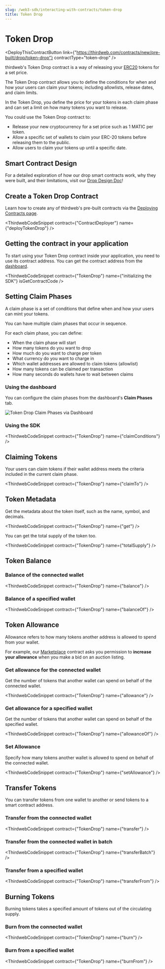 ```yaml
---
slug: /web3-sdk/interacting-with-contracts/token-drop
title: Token Drop
---
```



# Token Drop

<div className='deployContractBtnContainer' style={{marginTop:-70}}>

<DeployThisContractButton
  link={"https://thirdweb.com/contracts/new/pre-built/drop/token-drop"}
  contractType="token-drop"
/>

</div>

thirdweb's Token Drop contract is a way of releasing your [ERC20](https://eips.ethereum.org/EIPS/eip-20) tokens for a set price.

The Token Drop contract allows you to define the conditions for when and how your users can claim your tokens;
including allowlists, release dates, and claim limits.

In the Token Drop, you define the price for your tokens in each claim phase and can set a limit on how many tokens you want to release.

You could use the Token Drop contract to:

- Release your new cryptocurrency for a set price such as 1 MATIC per token.
- Allow a specific set of wallets to claim your ERC-20 tokens before releasing them to the public.
- Allow users to claim your tokens up until a specific date.

## Smart Contract Design

For a detailed exploration of how our drop smart contracts work, why they were built, and their limitations, visit our [Drop Design Doc](/contracts/design/Drop)!

## Create a Token Drop Contract

Learn how to create any of thirdweb's pre-built contracts via the [Deploying Contracts page](/getting-started/deploying-contracts).

<ThirdwebCodeSnippet contract={"ContractDeployer"} name={"deployTokenDrop"} />

## Getting the contract in your application

To start using your Token Drop contract inside your application, you need to use its contract address. You can get the contract address from the [dashboard](https://thirdweb.com/dashboard).

<ThirdwebCodeSnippet
  contract={"TokenDrop"}
  name={"initializing the SDK"}
  isGetContractCode
/>

## Setting Claim Phases

A claim phase is a set of conditions that define when and how your users can mint your tokens.

You can have multiple claim phases that occur in sequence.

For each claim phase, you can define:

- When the claim phase will start
- How many tokens do you want to drop
- How much do you want to charge per token
- What currency do you want to charge in
- Which wallet addresses are allowed to claim tokens (allowlist)
- How many tokens can be claimed per transaction
- How many seconds do wallets have to wait between claims

### Using the dashboard

You can configure the claim phases from the dashboard's **Claim Phases** tab.

![Token Drop Claim Phases via Dashboard](../assets/token-drop-claim-phases.png)

### Using the SDK

<ThirdwebCodeSnippet contract={"TokenDrop"} name={"claimConditions"} />

## Claiming Tokens

Your users can claim tokens if their wallet address meets the criteria included in the current claim phase.

<ThirdwebCodeSnippet contract={"TokenDrop"} name={"claimTo"} />

## Token Metadata

Get the metadata about the token itself, such as the name, symbol, and decimals.

<ThirdwebCodeSnippet contract={"TokenDrop"} name={"get"} />

You can get the total supply of the token too.

<ThirdwebCodeSnippet contract={"TokenDrop"} name={"totalSupply"} />

## Token Balance

### Balance of the connected wallet

<ThirdwebCodeSnippet contract={"TokenDrop"} name={"balance"} />

### Balance of a specified wallet

<ThirdwebCodeSnippet contract={"TokenDrop"} name={"balanceOf"} />

## Token Allowance

Allowance refers to how many tokens another address is allowed to spend from your wallet.

For example, our [Marketplace](/pre-built-contracts/marketplace) contract asks you permission to **increase your allowance** when you make a bid on an auction listing.

### Get allowance for the connected wallet

Get the number of tokens that another wallet can spend on behalf of the connected wallet.

<ThirdwebCodeSnippet contract={"TokenDrop"} name={"allowance"} />

### Get allowance for a specified wallet

Get the number of tokens that another wallet can spend on behalf of the specified wallet.

<ThirdwebCodeSnippet contract={"TokenDrop"} name={"allowanceOf"} />

### Set Allowance

Specify how many tokens another wallet is allowed to spend on behalf of the connected wallet.

<ThirdwebCodeSnippet contract={"TokenDrop"} name={"setAllowance"} />

## Transfer Tokens

You can transfer tokens from one wallet to another or send tokens to a smart contract address.

### Transfer from the connected wallet

<ThirdwebCodeSnippet contract={"TokenDrop"} name={"transfer"} />

### Transfer from the connected wallet in batch

<ThirdwebCodeSnippet contract={"TokenDrop"} name={"transferBatch"} />

### Transfer from a specified wallet

<ThirdwebCodeSnippet contract={"TokenDrop"} name={"transferFrom"} />

## Burning Tokens

Burning tokens takes a specified amount of tokens out of the circulating supply.

### Burn from the connected wallet

<ThirdwebCodeSnippet contract={"TokenDrop"} name={"burn"} />

### Burn from a specified wallet

<ThirdwebCodeSnippet contract={"TokenDrop"} name={"burnFrom"} />
